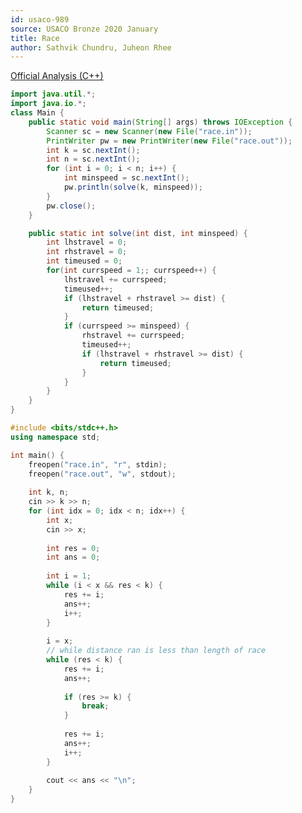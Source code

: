 ```yaml
---
id: usaco-989
source: USACO Bronze 2020 January
title: Race
author: Sathvik Chundru, Juheon Rhee
---
```


[Official Analysis (C++)](http://www.usaco.org/current/data/sol_race_bronze_jan20.html)

<LanguageSection>
 
<JavaSection>

```java
import java.util.*;
import java.io.*;
class Main {
	public static void main(String[] args) throws IOException {
		Scanner sc = new Scanner(new File("race.in"));
		PrintWriter pw = new PrintWriter(new File("race.out")); 
		int k = sc.nextInt();
		int n = sc.nextInt();
		for (int i = 0; i < n; i++) {
			int minspeed = sc.nextInt(); 
			pw.println(solve(k, minspeed));
		}
		pw.close();
	}

	public static int solve(int dist, int minspeed) {
		int lhstravel = 0;
		int rhstravel = 0;
		int timeused = 0;
		for(int currspeed = 1;; currspeed++) {
			lhstravel += currspeed;
			timeused++;
			if (lhstravel + rhstravel >= dist) { 
				return timeused; 
			}
			if (currspeed >= minspeed) {
				rhstravel += currspeed;
				timeused++;
				if (lhstravel + rhstravel >= dist) { 
					return timeused; 
				}
			}
		}
	}
}
```

</JavaSection>

<CPPSection>

```cpp
#include <bits/stdc++.h>
using namespace std;

int main() {
	freopen("race.in", "r", stdin);
	freopen("race.out", "w", stdout);
	
	int k, n;
	cin >> k >> n;
	for (int idx = 0; idx < n; idx++) {
		int x;
		cin >> x;
	
		int res = 0;
		int ans = 0;
	
		int i = 1; 
		while (i < x && res < k) {
			res += i;
			ans++;
			i++;
		}
	
		i = x;
		// while distance ran is less than length of race
		while (res < k) {
			res += i;
			ans++;
			       
			if (res >= k) {
				break;
			}
	
			res += i;
			ans++;
			i++;
		}
	
		cout << ans << "\n";
	}
}
```

</CPPSection>

</LanguageSection>
